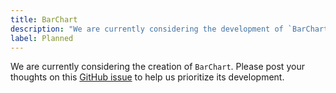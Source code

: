 ```yaml
---
title: BarChart
description: "We are currently considering the development of `BarChart`."
label: Planned
---
```


We are currently considering the creation of `BarChart`. Please post your thoughts on this [GitHub issue](https://github.com/yamada-ui/yamada-ui/issues/500) to help us prioritize its development.
